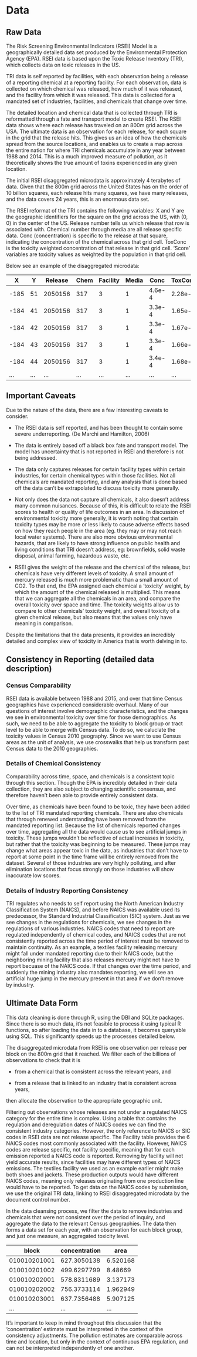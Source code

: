 # Data {#data}

## Raw Data

The Risk Screening Environmental Indicators (RSEI) Model is a geographically detailed data set produced by the Environmental Protection Agency (EPA). RSEI data is based upon the Toxic Release Inventory (TRI), which collects data on toxic releases in the US. 

TRI data is self reported by facilities, with each observation being a release of a reporting chemical at a reporting facility. For each observation, data is collected on which chemical was released, how much of it was released, and the facility from which it was released. This data is collected for a mandated set of industries, facilities, and chemicals that change over time.

The detailed location and chemical data that is collected through TRI is reformatted through a fate and transport model to create RSEI. The RSEI data shows where each release has traveled on an 800m grid across the USA. The ultimate data is an observation for each release, for each square in the grid that the release hits. This gives us an idea of how the chemicals spread from the source locations, and enables us to create a map across the entire nation for where TRI chemicals accumulate in any year between 1988 and 2014. This is a much improved measure of pollution, as it theoretically shows the true amount of toxins experienced in any given location.

The initial RSEI disaggregated microdata is approximately 4 terabytes of data. Given that the 800m grid across the United States has on the order of 10 billion squares, each release hits many squares, we have many releases, and the data covers 24 years, this is an enormous data set.

The RSEI reformat of the TRI contains the following variables: X and Y are the geographic identifiers for the square on the grid across the US, with (0, 0) in the center of the US. Release number tells us which release that row is associated with. Chemical number through media are all release specific data. Conc (concentration) is specific to the release at that square, indicating the concentration of the chemical across that grid cell. ToxConc is the toxicity weighted concentration of that release in that grid cell. 'Score' variables are toxicity values as weighted by the population in that grid cell. 

Below see an example of the disaggregated microdata:

|X   |Y   |Release|Chem|Facility|Media|Conc  |ToxConc|Score|
|----|----|-------|----|--------|-----|------|-------|-----|
|-185|51  |2050156|317 |3       |1    |4.6e-4|2.28e-3|0    |
|-184|41  |2050156|317 |3       |1    |3.3e-4|1.65e-3|0    |
|-184|42  |2050156|317 |3       |1    |3.3e-4|1.67e-3|0    |
|-184|43  |2050156|317 |3       |1    |3.3e-4|1.66e-3|0    |
|-184|44  |2050156|317 |3       |1    |3.4e-4|1.68e-3|0    |
|... |... |...    |... |...     |...  |...   |...    |...  |



## Important Caveats

Due to the nature of the data, there are a few interesting caveats to consider. 

* The RSEI data is self reported, and has been thought to contain some severe underreporting. (De Marchi and Hamilton, 2006)

* The data is entirely based off a black box fate and transport model. The model has uncertainty that is not reported in RSEI and therefore is not being addressed. 

* The data only captures releases for certain facility types within certain industries, for certain chemical types within those facilities. Not all chemicals are mandated reporting, and any analysis that is done based off the data can't be extrapolated to discuss toxicity more generally. 

* Not only does the data not capture all chemicals, it also doesn't address many common nuisances. Because of this, it is difficult to relate the RSEI scores to health or quality of life outcomes in an area. In discussion of environmental toxicity more generally, it is worth noting that certain toxicity types may  be more or less likely to cause adverse effects based on how they reach people in the area (eg. they may or may not reach local water systems). There are also more obvious environmental hazards, that are likely to have strong influence on public health and living conditions that TRI doesn't address, eg: brownfields, solid waste disposal, animal farming, hazardous waste, etc.

* RSEI gives the weight of the release and the chemical of the release, but chemicals have very different levels of toxicity. A small amount of mercury released is much more problematic than a small amount of CO2. To that end, the EPA assigned each chemical a 'toxicity' weight, by which the amount of the chemical released is multiplied. This means that we can aggregate all the chemicals in an area, and compare the overall toxicity over space and time. The toxicity weights allow us to compare to other chemicals' toxicity weight, and overall toxicity of a given chemical release, but also means that the values only have meaning in comparison.

Despite the limitations that the data presents, it provides an incredibly detailed and complex view of toxicity in America that is worth delving in to. 

## Consistency in Reporting (detailed data description)

### Census Comparability

RSEI data is available between 1988 and 2015, and over that time Census geographies have experienced considerable overhaul. Many of our questions of interest involve demographic characteristics, and the changes we see in environmental toxicity over time for those demographics. As such, we need to be able to aggregate the toxicity to block group or tract level to be able to merge with Census data. To do so, we caluclate the toxicity values in Census 2010 geography. Since we want to use Census areas as the unit of analysis, we use crosswalks that help us transform past Census data to the 2010 geographies. 

### Details of Chemical Consistency

Comparability across time, space, and chemicals is a consistent topic through this section. Though the EPA is incredibly detailed in their data collection, they are also subject to changing scientific consensus, and therefore haven't been able to provide entirely consistent data. 

Over time, as chemicals have been found to be toxic, they have been added to the list of TRI mandated reporting chemicals. There are also chemicals that through renewed understanding have been removed from the mandated reporting list. Because the list of chemicals reported changes over time, aggregating all the data would cause us to see artificial jumps in toxicity. These jumps wouldn't be reflective of actual increases in toxicity, but rather that the toxicity was beginning to be measured. These jumps may change what areas appear toxic in the data, as industries that don't have to report at some point in the time frame will be entirely removed from the dataset. Several of those industries are very highly polluting, and after elimination locations that focus strongly on those industries will show inaccurate low scores. 

### Details of Industry Reporting Consistency

TRI regulates who needs to self report using the North American Industry Classification System (NAICS), and before NAICS was available used its predecessor, the Standard Industrial Classification (SIC) system. Just as we see changes in the regulations for chemicals, we see changes in the regulations of various industries. NAICS codes that need to report are regulated independently of chemical codes, and NAICS codes that are not consistently reported across the time period of interest must be removed to maintain continuity. As an example, a textiles facility releasing mercury might fall under mandated reporting due to their NAICS code, but the neighboring mining facility that also releases mercury might not have to report becuase of the NAICS code. If that changes over the time period, and suddenly the mining industry also mandates reporting, we will see an artificial huge jump in the mercury present in that area if we don't remove by industry.

## Ultimate Data Form

This data cleaning is done through R, using the DBI and SQLite packages. Since there is so much data, it's not feasible to process it using typical R functions, so after loading the data in to a database, it becomes queryable using SQL. This significantly speeds up the processes detailed below.

The disaggregated microdata from RSEI is one observation per release per block on the 800m grid that it reached. We filter each of the billions of observations to check that it is 

* from a chemical that is consistent across the relevant years, and

* from a release that is linked to an industry that is consistent across years,

then allocate the observation to the appropriate geographic unit. 

Filtering out observations whose releases are not under a regulated NAICS category for the entire time is complex. Using a table that contains the regulation and deregulation dates of NAICS codes we can find the consistent industry categories. However, the only reference to NAICS or SIC codes in RSEI data are not release specific. The Facility table provides the 6 NAICS codes most commonly associated with the facility. However, NAICS codes are release specific, not facility specific, meaning that for each emission reported a NAICS code is reported. Removing by facility will not yield accurate results, since facilities may have different types of NAICS emissions. The textiles facility we used as an example earlier might make both shoes and jackets. These production outputs would have different NAICS codes, meaning only releases originating from one production line would have to be reported. To get data on the NAICS codes by submission, we use the original TRI data, linking to RSEI disaggregated microdata by the document control number.

In the data cleansing process, we filter the data to remove industries and chemicals that were not consistent over the period of inquiry, and aggregate the data to the relevant Census geographies. The data then forms a data set for each year, with an observation for each block group, and just one measure, an aggregated toxicity level. 

|block        |concentration|area    |
|-------------|-------------|--------|
|010010201001	|627.3050138	|6.520168|
|010010201002	|499.6297799	|8.48669 |
|010010202001	|578.8311689	|3.137173|
|010010202002	|756.3733114	|1.962949|
|010010203001	|637.7356488	|5.907125|
|...          |...          |...     |


It's important to keep in mind throughout this discussion that the 'concentration' estimate must be interpreted in the context of the consistency adjustments. The pollution estimates are comparable across time and location, but only in the context of continuous EPA regulation, and can not be interpreted independently of one another.
